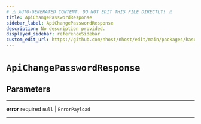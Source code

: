 ```yaml
---
# ⚠️ AUTO-GENERATED CONTENT. DO NOT EDIT THIS FILE DIRECTLY! ⚠️
title: ApiChangePasswordResponse
sidebar_label: ApiChangePasswordResponse
description: No description provided.
displayed_sidebar: referenceSidebar
custom_edit_url: https://github.com/nhost/nhost/edit/main/packages/hasura-auth-js/src/utils/types.ts#L158
---
```


# `ApiChangePasswordResponse`

## Parameters

---

**<span className="parameter-name">error</span>** <span className="optional-status">required</span> `null` | `ErrorPayload`

---
